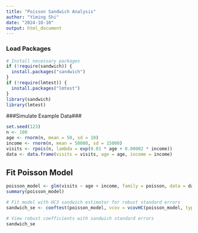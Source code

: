 ---
title: "Poisson Sandwich Analysis"
author: "Yiming Shi"
date: "2024-10-10"
output: html_document
---
### Load Packages#######
```{r, message=FALSE}
# Install necessary packages
if (!require(sandwich)) {
  install.packages("sandwich")
}
if (!require(lmtest)) {
  install.packages("lmtest")
}
library(sandwich)
library(lmtest)
```

###Simulate Example Data###

```{r simulate-example-data}
set.seed(123)
n <- 100
age <- rnorm(n, mean = 50, sd = 10)
income <- rnorm(n, mean = 50000, sd = 15000)
visits <- rpois(n, lambda = exp(0.01 * age + 0.00002 * income))
data <- data.frame(visits = visits, age = age, income = income)

```

## Fit Poisson Model

```{r fit Poisson model, echo=FALSE}
poisson_model <- glm(visits ~ age + income, family = poisson, data = data)
summary(poisson_model)
```


```{r sandwich robust estimator, echo=FALSE}
# Fit model with HC3 sandwich estimator for robust standard errors
sandwich_se <- coeftest(poisson_model, vcov = vcovHC(poisson_model, type = "HC3")) # check the functions for details of various structure

# View robust coefficients with sandwich standard errors
sandwich_se
```